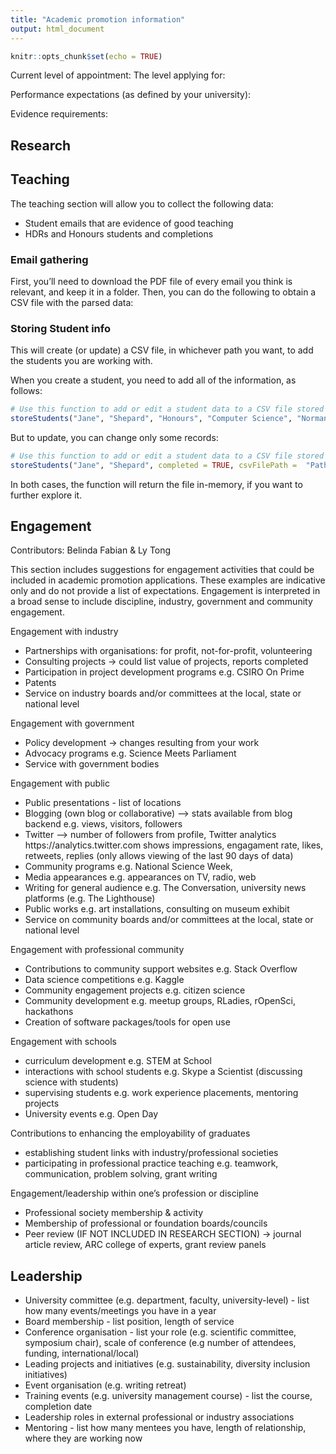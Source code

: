```yaml
---
title: "Academic promotion information"
output: html_document
---
```


```r
knitr::opts_chunk$set(echo = TRUE)
```

Current level of appointment:
The level applying for:

Performance expectations (as defined by your university):

Evidence requirements:

## Research

## Teaching

The teaching section will allow you to collect the following data:

- Student emails that are evidence of good teaching
- HDRs and Honours students and completions

### Email gathering
First, you'll need to download the PDF file of every email you think is relevant, and keep it in a folder. Then, you can do the following to obtain a CSV file with the parsed data:



### Storing Student info

This will create (or update) a CSV file, in whichever path you want, to add the students you are working with.

When you create a student, you need to add all of the information, as follows:

```r
# Use this function to add or edit a student data to a CSV file stored where you choose
storeStudents("Jane", "Shepard", "Honours", "Computer Science", "Normandy SR1", "March/2020", "November/2020", FALSE, "Fight the Reapers", "Dr Somebody", "Dr Another Person", "Path/To/Folder", "fileName.csv")

```

But to update, you can change only some records:

```r
# Use this function to add or edit a student data to a CSV file stored where you choose
storeStudents("Jane", "Shepard", completed = TRUE, csvFilePath =  "Path/To/Folder", csvFileName = "fileName.csv")

```

In both cases, the function will return the file in-memory, if you want to further explore it.



## Engagement

Contributors: Belinda Fabian & Ly Tong

This section includes suggestions for engagement activities that could be included in academic promotion applications. These examples are indicative only and do not provide a list of expectations. Engagement is interpreted in a broad sense to include discipline, industry, government and community engagement. 

Engagement with industry

- Partnerships with organisations: for profit, not-for-profit, volunteering
- Consulting projects -> could list value of projects, reports completed
- Participation in project development programs e.g. CSIRO On Prime
- Patents
- Service on industry boards and/or committees at the local, state or national level

Engagement with government

- Policy development -> changes resulting from your work
- Advocacy programs e.g. Science Meets Parliament 
- Service with government bodies 

Engagement with public 

- Public presentations - list of locations
- Blogging (own blog or collaborative) --> stats available from blog backend e.g. views, visitors, followers
- Twitter --> number of followers from profile, Twitter analytics https://analytics.twitter.com shows impressions, engagament rate, likes, retweets, replies (only allows viewing of the last 90 days of data)
- Community programs e.g. National Science Week, 
- Media appearances e.g. appearances on TV, radio, web
- Writing for general audience e.g. The Conversation, university news platforms (e.g. The Lighthouse)
- Public works e.g. art installations, consulting on museum exhibit
- Service on community boards and/or committees at the local, state or national level

Engagement with professional community

- Contributions to community support websites e.g. Stack Overflow
- Data science competitions e.g. Kaggle
- Community engagement projects e.g. citizen science
- Community development e.g. meetup groups, RLadies, rOpenSci, hackathons
- Creation of software packages/tools for open use

Engagement with schools

- curriculum development e.g. STEM at School 
- interactions with school students e.g. Skype a Scientist (discussing science with students)
- supervising students e.g. work experience placements, mentoring projects
- University events e.g. Open Day

Contributions to enhancing the employability of graduates

- establishing student links with industry/professional societies
- participating in professional practice teaching e.g. teamwork, communication, problem solving, grant writing

Engagement/leadership within one’s profession or discipline

- Professional society membership & activity
- Membership of professional or foundation boards/councils
- Peer review (IF NOT INCLUDED IN RESEARCH SECTION) -> journal article review, ARC college of experts, grant review panels

## Leadership
- University committee (e.g. department, faculty, university-level) - list how many events/meetings you have in a year
- Board membership - list position, length of service
- Conference organisation - list your role (e.g. scientific committee, symposium chair), scale of conference (e.g number of attendees, funding, international/local)
- Leading projects and initiatives (e.g. sustainability, diversity inclusion initiatives)
- Event organisation (e.g. writing retreat)
- Training events (e.g. university management course) - list the course, completion date
- Leadership roles in external professional or industry associations
- Mentoring - list how many mentees you have, length of relationship, where they are working now

